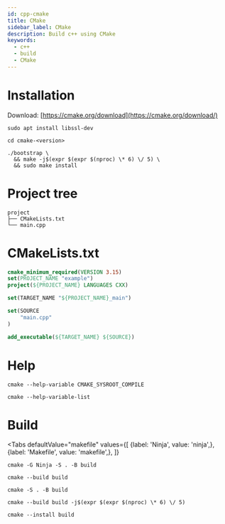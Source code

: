 ```yaml
---
id: cpp-cmake
title: CMake
sidebar_label: CMake
description: Build c++ using CMake
keywords:
  - c++
  - build
  - CMake
---
```



# Installation

Download: [https://cmake.org/download](https://cmake.org/download/)

```shell
sudo apt install libssl-dev
```

```shell
cd cmake-<version>
```

```shell
./bootstrap \
  && make -j$(expr $(expr $(nproc) \* 6) \/ 5) \
  && sudo make install
```

# Project tree

```shell
project
├── CMakeLists.txt
└── main.cpp
```

# CMakeLists.txt

```cmake title="CMakeLists.txt"
cmake_minimum_required(VERSION 3.15)
set(PROJECT_NAME "example")
project(${PROJECT_NAME} LANGUAGES CXX)

set(TARGET_NAME "${PROJECT_NAME}_main")

set(SOURCE
    "main.cpp"
)

add_executable(${TARGET_NAME} ${SOURCE})
```

# Help

```shell
cmake --help-variable CMAKE_SYSROOT_COMPILE
```

```shell
cmake --help-variable-list
```

# Build

<Tabs
    defaultValue="makefile"
    values={[
        {label: 'Ninja', value: 'ninja',},
        {label: 'Makefile', value: 'makefile',},
    ]}
>

<TabItem value="ninja">

```shell
cmake -G Ninja -S . -B build
```

```shell
cmake --build build
```

</TabItem>

<TabItem value="makefile">

```shell
cmake -S . -B build
```

```shell
cmake --build build -j$(expr $(expr $(nproc) \* 6) \/ 5)
```

</TabItem>

</Tabs>

```shell
cmake --install build
```
